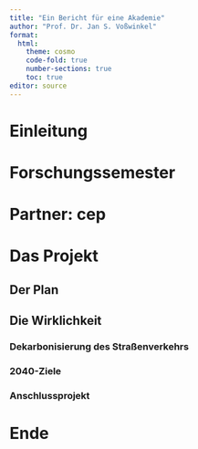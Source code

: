 ```yaml
---
title: "Ein Bericht für eine Akademie"
author: "Prof. Dr. Jan S. Voßwinkel"
format:
  html:
    theme: cosmo
    code-fold: true
    number-sections: true
    toc: true
editor: source
---
```


# Einleitung

# Forschungssemester

# Partner: cep

# Das Projekt

## Der Plan

## Die Wirklichkeit

### Dekarbonisierung des Straßenverkehrs

### 2040-Ziele

### Anschlussprojekt

# Ende